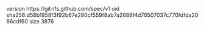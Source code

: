 version https://git-lfs.github.com/spec/v1
oid sha256:d58b1858f3f92b67e280cf559f8ab7a2688f4d70507037c770fdfda2086cdf60
size 3876
